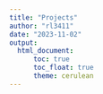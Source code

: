 ```yaml
---
title: "Projects"
author: "rl3411"
date: "2023-11-02"
output: 
  html_document:
      toc: true
      toc_float: true
      theme: cerulean
---
```


